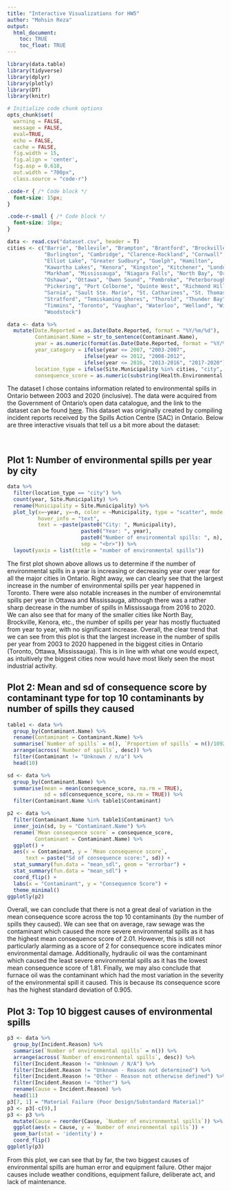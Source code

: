 ```yaml
---
title: "Interactive Visualizations for HW5"
author: "Mohsin Reza"
output: 
  html_document:
    toc: TRUE
    toc_float: TRUE
---
```


```r

library(data.table)
library(tidyverse)
library(dplyr)
library(plotly)
library(DT)
library(knitr)

# Initialize code chunk options
opts_chunk$set(
  warning = FALSE,
  message = FALSE,
  eval=TRUE,
  echo = FALSE,
  cache = FALSE,
  fig.width = 15, 
  fig.align = 'center',
  fig.asp = 0.618,
  out.width = "700px",
  class.source = "code-r")
```

```css
.code-r { /* Code block */
  font-size: 15px;
}

.code-r-small { /* Code block */
  font-size: 10px;
}
```

```r
data <- read.csv("dataset.csv", header = T)
cities <- c("Barrie", "Bellevile", "Brampton", "Brantford", "Brockville", 
            "Burlington", "Cambridge", "Clarence-Rockland", "Cornwall", "Dryden",
            "Elliot Lake", "Greater Sudbury", "Guelph", "Hamilton", 
            "Kawartha Lakes", "Kenora", "Kingston", "Kitchener", "London", 
            "Markham", "Mississauga", "Niagara Falls", "North Bay", "Orillia", 
            "Oshawa", "Ottawa", "Owen Sound", "Pembroke", "Peterborough", 
            "Pickering", "Port Colborne", "Quinte West", "Richmond Hill", 
            "Sarnia", "Sault Ste. Marie", "St. Catharines", "St. Thomas", 
            "Stratford", "Temiskaming Shores", "Thorold", "Thunder Bay", 
            "Timmins", "Toronto", "Vaughan", "Waterloo", "Welland", "Windsor", 
            "Woodstock")

data <- data %>%
  mutate(Date.Reported = as.Date(Date.Reported, format = "%Y/%m/%d"),
         Contaminant.Name = str_to_sentence(Contaminant.Name),
         year = as.numeric(format(as.Date(Date.Reported, format = "%Y/%m/%d"), "%Y")),
         year_category = ifelse(year <= 2007, "2003-2007", 
                         ifelse(year <= 2012, "2008-2012", 
                         ifelse(year <= 2016, "2013-2016", "2017-2020"))),
         location_type = ifelse(Site.Municipality %in% cities, "city", "outside city"),
         consequence_score = as.numeric(substring(Health.Environmental.Consequence, 1, 1)))
```

The dataset I chose contains information related to environmental spills in Ontario between 2003 and 2020 (inclusive). The data were acquired from the Government of Ontario's open data catalogue, and the link to the dataset can be found [here](https://data.ontario.ca/en/dataset/environmental-occurrences-and-spills/resource/df7db83f-30ea-410e-b1d1-629137b6a8c9). This dataset was originally created by compiling incident reports received by the Spills Action Centre (SAC) in Ontario. Below are three interactive visuals that tell us a bit more about the dataset:

<br>

## Plot 1: Number of environmental spills per year by city

```r
data %>%
  filter(location_type == "city") %>%
  count(year, Site.Municipality) %>%
  rename(Municipality = Site.Municipality) %>%
  plot_ly(x=~year, y=~n, color = ~Municipality, type = "scatter", mode = "lines",
          hover_info = "text",
          text = ~paste(paste0("City: ", Municipality),
                        paste0("Year: ", year),
                        paste0("Number of environmental spills: ", n),
                        sep = "<br>")) %>%
  layout(yaxis = list(title = "number of environmental spills"))
```

The first plot shown above allows us to determine if the number of environmental spills in a year is increasing or decreasing year over year for all the major cities in Ontario. Right away, we can clearly see that the largest increase in the number of environmental spills per year happened in Toronto. There were also notable increases in the number of environemntal spills per year in Ottawa and Mississauga, although there was a rather sharp decrease in the number of spills in Mississauga from 2016 to 2020. We can also see that for many of the smaller cities like North Bay, Brockville, Kenora, etc., the number of spills per year has mostly fluctuated from year to year, with no significant increase. Overall, the clear trend that we can see from this plot is that the largest increase in the number of spills per year from 2003 to 2020 happened in the biggest cities in Ontario (Toronto, Ottawa, Mississauga). This is in line with what one would expect, as intuitively the biggest cities now would have most likely seen the most industrial activity.

## Plot 2: Mean and sd of consequence score by contaminant type for top 10 contaminants by number of spills they caused

```r
table1 <- data %>%
  group_by(Contaminant.Name) %>%
  rename(Contaminant = Contaminant.Name) %>%
  summarise(`Number of spills` = n(), `Proportion of spills` = n()/109247) %>%
  arrange(across(`Number of spills`, desc)) %>%
  filter(Contaminant != "Unknown / n/a") %>%
  head(10)

sd <- data %>%
  group_by(Contaminant.Name) %>%
  summarise(mean = mean(consequence_score, na.rm = TRUE), 
            sd = sd(consequence_score, na.rm = TRUE)) %>%
  filter(Contaminant.Name %in% table1$Contaminant)

p2 <- data %>%
  filter(Contaminant.Name %in% table1$Contaminant) %>%
  inner_join(sd, by = "Contaminant.Name") %>%
  rename(`Mean consequence score` = consequence_score,
         Contaminant = Contaminant.Name) %>%
  ggplot() +
  aes(x = Contaminant, y = `Mean consequence score`, 
      text = paste("Sd of consequence score:", sd)) +
  stat_summary(fun.data = "mean_sdl", geom = "errorbar") +
  stat_summary(fun.data = "mean_sdl") +
  coord_flip() +
  labs(x = "Contaminant", y = "Consequence Score") +
  theme_minimal()
ggplotly(p2)
```

Overall, we can conclude that there is not a great deal of variation in the mean consequence score across the top 10 contaminants (by the number of spills they caused). We can see that on average, raw sewage was the contaminant which caused the more severe environmental spills as it has the highest mean consequence score of 2.01. However, this is still not particularly alarming as a score of 2 for consequence score indicates minor environmental damage. Additionally, hydraulic oil was the contaminant which caused the least severe environmental spills as it has the lowest mean consequence score of 1.81. Finally, we may also conclude that furnace oil was the contaminant which had the most variation in the severity of the environmental spill it caused. This is because its consequence score has the highest standard deviation of 0.905.

## Plot 3: Top 10 biggest causes of environmental spills

```r
p3 <- data %>%
  group_by(Incident.Reason) %>%
  summarise(`Number of environmental spills` = n()) %>%
  arrange(across(`Number of environmental spills`, desc)) %>%
  filter(Incident.Reason != "Unknown / N/A") %>%
  filter(Incident.Reason != "Unknown - Reason not determined") %>%
  filter(Incident.Reason != "Other - Reason not otherwise defined") %>%
  filter(Incident.Reason != "Other") %>%
  rename(Cause = Incident.Reason) %>%
  head(11)
p3[7, 1] = "Material Failure (Poor Design/Substandard Material)"
p3 <- p3[-c(9),]
p3 <- p3 %>%
  mutate(Cause = reorder(Cause, `Number of environmental spills`)) %>%
  ggplot(aes(x = Cause, y = `Number of environmental spills`)) +
  geom_bar(stat = 'identity') +
  coord_flip()
ggplotly(p3)
```

From this plot, we can see that by far, the two biggest causes of environmental spills are human error and equipment failure. Other major causes include weather conditions, equipment failure, deliberate act, and lack of maintenance.
